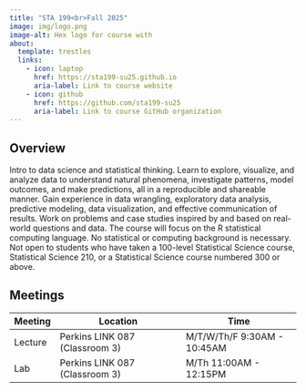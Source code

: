 ```yaml
---
title: "STA 199<br>Fall 2025"
image: img/logo.png
image-alt: Hex logo for course with
about:
  template: trestles
  links:
    - icon: laptop
      href: https://sta199-su25.github.io
      aria-label: Link to course website
    - icon: github
      href: https://github.com/sta199-su25
      aria-label: Link to course GitHub organization
---
```


## Overview

Intro to data science and statistical thinking.
Learn to explore, visualize, and analyze data to understand natural phenomena, investigate patterns, model outcomes, and make predictions, all in a reproducible and shareable manner.
Gain experience in data wrangling, exploratory data analysis, predictive modeling, data visualization, and effective communication of results.
Work on problems and case studies inspired by and based on real-world questions and data.
The course will focus on the R statistical computing language.
No statistical or computing background is necessary.
Not open to students who have taken a 100-level Statistical Science course, Statistical Science 210, or a Statistical Science course numbered 300 or above.

## Meetings

| Meeting | Location                       | Time                        |
|---------|--------------------------------|-----------------------------|
| Lecture | Perkins LINK 087 (Classroom 3) | M/T/W/Th/F 9:30AM - 10:45AM |
| Lab     | Perkins LINK 087 (Classroom 3) | M/Th 11:00AM - 12:15PM      |
